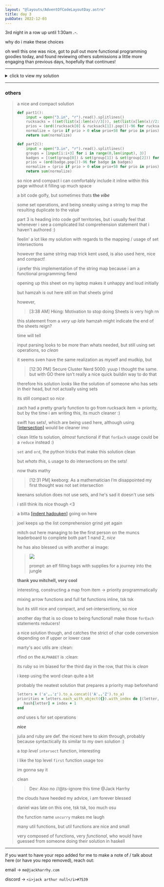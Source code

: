 ```yaml
---
layout: "@layouts/AdventOfCodeLayoutDay.astro"
title: day 3
pubDate: 2022-12-03
---
```



3rd night in a row up until 1:30am .-.

why do i make these choices

oh well this one was nice, got to pull out more functional programming goodies today,
and found reviewing others submissions a little more engaging than previous days, hopefully that continues!

---

<details>
<summary>click to view my solution</summary>

<br />

given the sample input:

```
vJrwpWtwJgWrhcsFMMfFFhFp
jqHRNqRjqzjGDLGLrsFMfFZSrLrFZsSL
PmmdzqPrVvPwwTWBwg
wMqvLMZHhHMvwLHjbvcjnnSBnvTQFn
ttgJtRGJQctTZtZT
CrZsJsPPZsGzwwsLwLmpwMDw
```

assuming `input` is the above as one big string,

```elixir
rucksacks =
  input
  |> String.split("\n", trim: true)
  |> Enum.map(&String.split(&1, "", trim: true))
```

a pretty simple input parse today, just split on newlines, and then split each string into a list of characters

```elixir
[
  ["v", "J", "r", "w", "p", "W", "t", "w", "J", "g", "W", "r", "h", "c", "s", "F", "M", "M", "f",
   "F", "F", "h", "F", "p"],
  ["j", "q", "H", "R", "N", "q", "R", "j", "q", "z", "j", "G", "D", "L", "G", "L", "r", "s", "F",
   "M", "f", "F", "Z", "S", "r", "L", "r", "F", "Z", "s", "S", "L"],
  ["P", "m", "m", "d", "z", "q", "P", "r", "V", "v", "P", "w", "w", "T", "W", "B", "w", "g"],
  ["w", "M", "q", "v", "L", "M", "Z", "H", "h", "H", "M", "v", "w", "L", "H", "j", "b", "v", "c",
   "j", "n", "n", "S", "B", "n", "v", "T", "Q", "F", "n"],
  ["t", "t", "g", "J", "t", "R", "G", "J", "Q", "c", "t", "T", "Z", "t", "Z", "T"],
  ["C", "r", "Z", "s", "J", "s", "P", "P", "Z", "s", "G", "z", "w", "w", "s", "L", "w", "L", "m",
   "p", "w", "M", "D", "w"]
]
```

another day, another list of lists

```elixir
defmodule Rucksack do
  def item_to_priority(item) do
    item |> String.to_charlist() |> Enum.at(0) |> item_number_to_priority
  end

  def item_number_to_priority(number) when number >= 97, do: number - 96
  def item_number_to_priority(number), do: number - 38
end
```

once we find the duplicate item in the rucksack(s), we'll need to map that to some priority number

here, i go from string -> charlist -> single char, and then use some sneaky guard clauses to do
math on the single char value which maps it from its value in ascii, to the priority number

### part 1

```elixir
rucksacks
|> Enum.map(fn rucksack ->
  rucksack
  |> Enum.split(round(length(rucksack) / 2))
  |> Tuple.to_list()
  |> Enum.map(&MapSet.new(&1))
  |> Enum.reduce(&MapSet.intersection(&1, &2))
  |> Enum.at(0)
  |> Rugsack.item_to_priority()
end)
|> Enum.sum() # -> 157
```

i do a lot here

first, i want to map over each rucksack, since for part one we are concerned about splitting
up a rucksack into two chunks, and finding a duplicate between each chunk

i use `Enum.split` to split the rucksack into two chunks, which gives me a tuple, so i use
`Tuple.to_list()` to turn it back into a list i can iterate over

i then, convert each list into a `MapSet`, since i want to perform a [[set operation]](https://en.wikipedia.org/wiki/Set_(mathematics)#Basic_operations) to find the duplicate

i then reduce my list of two items down to _one_, using a reducer that passes its values to `MapSet.intersection`, which will end up only reducing once, since the first item will be the accumulator, and the second item will be the only other value the reducer handles

after this operation i am left with a single `MapSet`, with only a single value within it, the duplicate

i use `Enum.at(0)` to pluck out the single item from the `MapSet`, passing it to my utility function to convert from item -> priority number

i do this for every rucksack, and compute the sum of the list of priorities

### part 2

```elixir
rucksacks
|> Enum.chunk_every(3)
|> Enum.map(fn rucksacks ->
  rucksacks
  |> Enum.map(&MapSet.new(&1))
  |> Enum.reduce(&MapSet.intersection(&1, &2))
  |> Enum.at(0)
  |> Rugsack.item_to_priority()
end)
|> Enum.sum() # -> 70
```

this is _similar_ to the above, however, i use `Enum.chunk_every(3)` to convert
my list of rucksacks into a list of lists of rucksacks, each nested list having
a length of 3

i iterate over this list of lists, and convert each rucksack in the list of 3
to a `MapSet`, like before, but since i'm not splitting it into two, i use
`Enum.reduce` with `MapSet.intersection` again, but this time i'm reducing 3 `MapSet`s to a single `MapSet`

then, i do the same as before, pluck out the answer, get the priority, and sum everything, ezdubz

<br />

</details>

---

### others

<Other person="mudkip" day="3" />

> a nice and compact solution
>
> ```py
> def part1():
>     input = open("3.in", "r").read().splitlines()
>     rucksacks = ((set(list(x[:len(x)//3])), set(list(x[len(x)//2:]))) for x in input)
>     prios = (ord((rucksack[0] & rucksack[1]).pop())-96 for rucksack in rucksacks)
>     normalize = (prio if prio > 0 else prio+58 for prio in prios)
>     return sum(normalize)
>
> def part2():
>     input = open("3.in", "r").read().splitlines()
>     groups = [input[i:i+3] for i in range(0,len(input), 3)]
>     badges = [(set(group[0]) & set(group[1]) & set(group[2])) for group in groups]
>     prios = (ord(badge.pop())-96 for badge in badges)
>     normalize = (prio if prio > 0 else prio+58 for prio in prios)
>     return sum(normalize)
> ```
>
> so nice and compact i can comfortably include it inline within this page without it filling up much space
>
> a bit code golfy, but sometimes thats **the _vibe_**

<Other person="kent" day="3" />

> some set operations, and being sneaky using a string to map the resulting duplicate to the value
>
> part 3 is heading into code golf territories, but i usually feel that whenever i see a complicated list comprehension statement that i haven't authored :)

<Other person="riley" day="3" />

> feelin' a lot like my solution with regards to the mapping / usage of set intersections
>
> however the same string map trick kent used, is also used here, nice and compact!
>
> i prefer this implementation of the string map because i am a functional programming fiend

<Other person="hamzah" day="3" />

> opening up this sheet on my laptop makes it unhappy and loud initially
>
> but hamzah is out here still on that sheets grind
>
> however,
>
> > [3:38 AM] Hking: Motivation to stop doing Sheets is very high rn
>
> this statement from a _very up late_ hamzah might indicate the end of the sheets reign?
>
> time will tell

<Other person="ethan" day="3" />

> input parsing looks to be more than whats needed, but still using set operations, so _clean_

<Other person="sven" day="3" />

> it seems sven have the same realization as myself and mudkip, but
>
> > [12:30 PM] Secure Cluster Nerd 5000: yuup I thought the same. but with GO there isn't really a nice quick buildin way to do that
>
> therefore his solution _looks_ like the solution of someone who has sets in their head, but not actually using sets
>
> its still compact so _nice_

<Other person="zach" day="3" />

> zach had a pretty gnarly function to go from rucksack item -> priority, but by the time i am writing this, its much cleaner :)
>
> swift has sets!, which are being used here, although using [[intersection]](https://developer.apple.com/documentation/swift/set/intersection(_:)-1zh8f) would be cleaner imo

<Other person="chad" day="3" />

> clean little ts solution, _almost_ functional if that `forEach` usage could be a `reduce` instead :)

<Other person="mathieu" day="3" />

> `set` and `ord`, the python tricks that make this solution clean
>
> but _whats this_, `&` usage to do intersections on the sets!
>
> now thats mathy

<Other person="keenan" day="3" />

> > [12:31 PM] keeborg: As a mathematician I’m disappointed my first thought was not set intersection
>
> keenans solution does not use sets, and he's sad it doesn't use sets
>
> i still think its nice though &lt;3

<Other person="cameron" day="3" />

> a bitta [[indent hadouken]](https://old.reddit.com/r/ProgrammerHumor/comments/27yykv/indent_hadouken/) going on here

<Other person="joel" day="3" />

> joel keeps up the list comprehension grind yet again

<Other person="mitch" day="3" />

> mitch out here managing to be the first person on the muncs leaderboard to complete both part 1 nand 2, _nice_
>
> he has also blessed us with another ai image:
>
> > <img
> >   class="small-image"
> >   src="https://raw.githubusercontent.com/ecumene/advent_of_code/1b901efb90ef9647a6e8c0feda84f307ea091cd8/2022/notebooks/images/day3.jpeg"
> > />
> >
> > prompt: an elf filling bags with supplies for a journey into the jungle
>
> **thank you mitchell, very cool**

<Other person="nathan" day="3" />

> interesting, constructing a map from item -> priority programmatically
>
> mixing arrow functions and full fat functions inline, tsk tsk
>
> but its still nice and compact, and set-intersectiony, so nice

<Other person="andrewReynolds" day="3" />

> another day that is so close to being functional! make those `forEach` statements reducers!
>
> a nice solution though, and catches the strict of char code conversion depending on if upper or lower case

<Other person="marty" day="3" />

> marty's aoc utils are :clean:
>
> rfind on the `ALPHABET` is :clean:

<Other person="ryan" day="3" />

> its ruby so im biased for the third day in the row, that this is _clean_
>
> i keep using the word clean quite a bit
>
> probably the neatest solution that prepares a priority map beforehand
>
> ```ruby
> letters = ('a'..'z').to_a.concat(('A'..'Z').to_a)
> priorities = letters.each_with_object({}).with_index do |(letter, hash), index|
>    hash[letter] = index + 1
> end
> ```
>
> _and_ uses `&` for set operations
>
> **_nice_**

<Other person="andrewHynes" day="3" />

> julia and ruby are def. the nicest here to skim through, probably because syntactically its similar to my own solution :)
>
> a _top level_ `intersect` function, interesting
>
> i like the top level `first` function usage too
>
> im gonna say it
>
> clean

<Other person="devin" day="3" />

> > Dev: Also no //@ts-ignore this time @Jack Harrhy
>
> the clouds have heeded my advice, i am forever blessed

<Other person="daniel" day="3" />

> daniel was late on this one, tsk tsk, too much osu
>
> the function name `uncurry` makes me laugh
>
> many util functions, but util functions are nice and small
>
> very composed of functions, very _functional_, who would have guessed from
> someone doing their solution in haskell

---

if you want to have your repo added for me to make a note of / talk about here (or have you repo removed), reach out:

email -> `me@jackharrhy.com`

discord -> `<i>jack arthur null</i>#7539`
